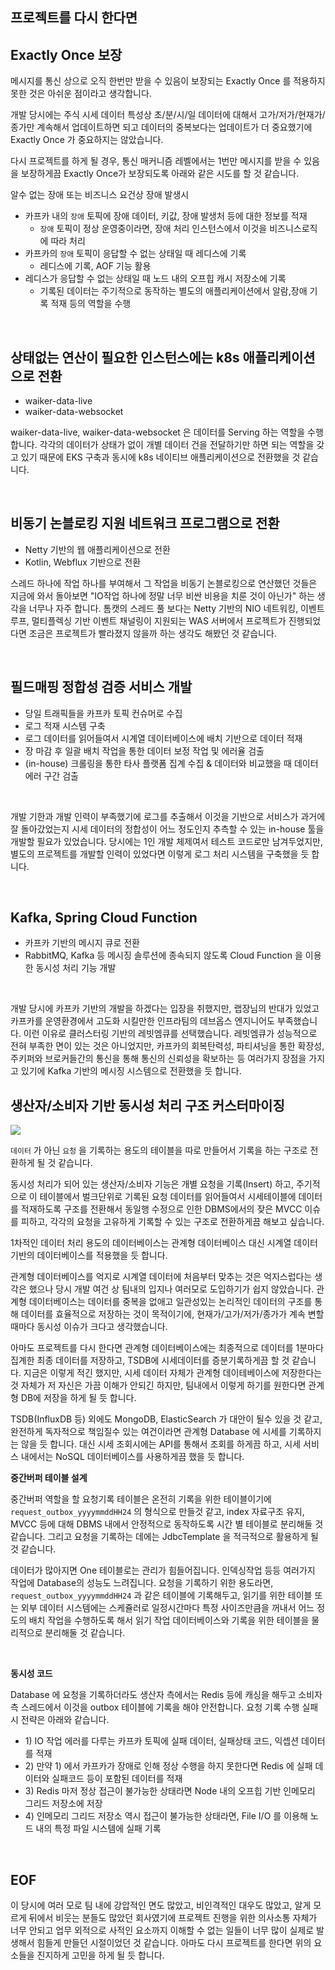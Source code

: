 ## 프로젝트를 다시 한다면



## Exactly Once 보장

메시지를 통신 상으로 오직 한번만 받을 수 있음이 보장되는 Exactly Once 를 적용하지 못한 것은 아쉬운 점이라고 생각합니다. 

개발 당시에는 주식 시세 데이터 특성상 초/분/시/일 데이터에 대해서 고가/저가/현재가/종가만 계속해서 업데이트하면 되고  데이터의 중복보다는 업데이트가 더 중요했기에 Exactly Once 가 중요하지는 않았습니다.<br/>

다시 프로젝트를 하게 될 경우, 통신 매커니즘 레벨에서는 1번만 메시지를 받을 수 있음을 보장하게끔 Exactly Once가 보장되도록 아래와 같은 시도를 할 것 같습니다. <br/>

알수 없는 장애 또는 비즈니스 요건상 장애 발생시 

- 카프카 내의 `장애` 토픽에 장애 데이터, 키값, 장애 발생처 등에 대한 정보를 적재
  - `장애` 토픽이 정상 운영중이라면, 장애 처리 인스턴스에서 이것을 비즈니스로직에 따라 처리
- 카프카의 `장애` 토픽이 응답할 수 없는 상태일 때 레디스에 기록
  - 레디스에 기록, AOF 기능 활용
- 레디스가 응답할 수 없는 상태일 때 노드 내의 오프힙 캐시 저장소에 기록
  - 기록된 데이터는 주기적으로 동작하는 별도의 애플리케이션에서 알람,장애 기록 적재 등의 역할을 수행

<br/>



## 상태없는 연산이 필요한 인스턴스에는 k8s 애플리케이션으로 전환

- waiker-data-live
- waiker-data-websocket

waiker-data-live, waiker-data-websocket 은 데이터를 Serving 하는 역할을 수행합니다. 각각의 데이터가 상태가 없이 개별 데이터 건을 전달하기만 하면 되는 역할을 갖고 있기 때문에 EKS 구축과 동시에 k8s 네이티브 애플리케이션으로 전환했을 것 같습니다. <br/>

<br/>



## 비동기 논블로킹 지원 네트워크 프로그램으로 전환

- Netty 기반의 웹 애플리케이션으로 전환
- Kotlin, Webflux 기반으로 전환

스레드 하나에 작업 하나를 부여해서 그 작업을 비동기 논블로킹으로 연산했던 것들은 지금에 와서 돌아보면 "IO작업 하나에 정말 너무 비싼 비용을 치룬 것이 아닌가" 하는 생각을 너무나 자주 합니다. 톰캣의 스레드 풀 보다는 Netty 기반의 NIO 네트워킹, 이벤트 루프, 멀티플렉싱 기반 이벤트 채널링이 지원되는 WAS 서버에서 프로젝트가 진행되었다면 조금은 프로젝트가 빨라졌지 않을까 하는 생각도 해봤던 것 같습니다.<br/>

<br/>



## 필드매핑 정합성 검증 서비스 개발

- 당일 트래픽들을 카프카 토픽 컨슈머로 수집
- 로그 적재 시스템 구축
- 로그 데이터를 읽어들여서 시계열 데이터베이스에 배치 기반으로 데이터 적재
- 장 마감 후 일괄 배치 작업을 통한 데이터 보정 작업 및 에러율 검출
- (in-house) 크롤링을 통한 타사 플랫폼 집계 수집 & 데이터와 비교했을 때 데이터 에러 구간 검출

<br/>

개발 기한과 개발 인력이 부족했기에 로그를 추출해서 이것을 기반으로 서비스가 과거에 잘 돌아갔었는지 시세 데이터의 정합성이 어느 정도인지 추측할 수 있는 in-house 툴을 개발할 필요가 있었습니다. 당시에는 1인 개발 체제여서 테스트 코드로만 남겨두었지만, 별도의 프로젝트를 개발할 인력이 있었다면 이렇게 로그 처리 시스템을 구축했을 듯 합니다.<br/>

<br/>



## Kafka, Spring Cloud Function

- 카프카 기반의 메시지 큐로 전환
- RabbitMQ, Kafka 등 메시징 솔루션에 종속되지 않도록 Cloud Function 을 이용한 동시성 처리 기능 개발

<br/>

개발 당시에 카프카 기반의 개발을 하겠다는 입장을 취했지만, 랩장님의 반대가 있었고 카프카를 운영환경에서 고도화 시킬만한 인프라팀의 데브옵스 엔지니어도 부족했습니다. 이런 이유로 클러스터링 기반의 레빗엠큐를 선택했습니다. 레빗엠큐가 성능적으로 전혀 부족한 면이 있는 것은 아니었지만, 카프카의 회복탄력성, 파티셔닝을 통한 확장성, 주키퍼와 브로커들간의 통신을 통해 통신의 신뢰성을 확보하는 등 여러가지 장점을 가지고 있기에 Kafka 기반의 메시징 시스템으로 전환했을 듯 합니다.<br/>



## 생산자/소비자 기반 동시성 처리 구조 커스터마이징

![](./img/message-queue-usage/instance.png)

`데이터` 가 아닌 `요청` 을 기록하는 용도의 테이블을 따로 만들어서 기록을 하는 구조로 전환하게 될 것 같습니다. <br/>

동시성 처리가 되어 있는 생산자/소비자 기능은 개별 요청을 기록(Insert) 하고, 주기적으로 이 테이블에서 벌크단위로 기록된 요청 데이터를 읽어들여서 시세테이블에 데이터를 적재하도록 구조를 전환해서 동일행 수정으로 인한 DBMS에서의 잦은 MVCC 이슈를 피하고, 각각의 요청을 고유하게 기록할 수 있는 구조로 전환하게끔 해보고 싶습니다.<br/>



1차적인 데이터 처리 용도의 데이터베이스는 관계형 데이터베이스 대신 시계열 데이터 기반의 데이터베이스를 적용했을 듯 합니다.<br/>

관계형 데이터베이스를 억지로 시계열 데이터에 처음부터 맞추는 것은 억지스럽다는 생각은 했으나 당시 개발 여건 상 팀내의 입지나 여러모로 도입하기가 쉽지 않았습니다. 관계형 데이터베이스는 데이터를 중복을 없애고 일관성있는 논리적인 데이터의 구조를 통해 데이터를 효율적으로 저장하는 것이 목적이기에, 현재가/고가/저가/종가가 계속 변할 때마다 동시성 이슈가 크다고 생각했습니다.<br/>

아마도 프로젝트를 다시 한다면 관계형 데이터베이스에는 최종적으로 데이터를 1분마다 집계한 최종 데이터를 저장하고, TSDB에 시세데이터를 증분기록하게끔 할 것 같습니다. 지금은 이렇게 적긴 했지만, 시세 데이터 자체가 관계형 데이테베이스에 저장한다는 것 자체가 저 자신은 가끔 이해가 안되긴 하지만, 팀내에서 이렇게 하기를 원한다면 관계형 DB에 저장을 하게 될 듯 합니다.<br/>

TSDB(InfluxDB 등) 외에도 MongoDB, ElasticSearch 가 대안이 될수 있을 것 같고, 완전하게 독자적으로 책임질수 있는 여건이라면 관계형 Database 에 시세를 기록하지는 않을 듯 합니다. 대신 시세 조회시에는 API를 통해서 조회를 하게끔 하고, 시세 서비스 내에서는 NoSQL 데이터베이스를 사용하게끔 했을 듯 합니다.<br/>



**중간버퍼 테이블 설계**<br/>

중간버퍼 역할을 할 요청기록 테이블은 온전히 기록을 위한 테이블이기에  `request_outbox_yyyymmddHH24` 의 형식으로 만들것 같고, index 자료구조 유지, MVCC 등에 대해 DBMS 내에서 안정적으로 동작하도록 시간 별 테이블로 분리해둘 것 같습니다. 그리고 요청을 기록하는 데에는 JdbcTemplate 을 적극적으로 활용하게 될 것 같습니다.<br/>

데이터가 많아지면 One 테이블로는 관리가 힘들어집니다. 인덱싱작업 등등 여러가지 작업에 Database의 성능도 느려집니다. 요청을 기록하기 위한 용도라면, `request_outbox_yyyymmddHH24` 과 같은 테이블에 기록해두고, 읽기를 위한 테이블 또는 외부 데이터 시스템에는 스케쥴러로 일정시간마다 특정 사이즈만큼을 꺼내서 어느 정도의 배치 작업을 수행하도록 해서 읽기 작업 데이터베이스와 기록을 위한 테이블을 물리적으로 분리해둘 것 같습니다.<br/>

<br/>

 

**동시성 코드**<br/>

Database 에 요청을 기록하더라도 생산자 측에서는 Redis 등에 캐싱을 해두고 소비자측 스레드에서 이것을 outbox 테이블에 기록을 해야 안전합니다. 요청 기록 수행 실패시 전략은 아래와 같습니다.

- 1\) IO 작업 에러를 다루는 카프카 토픽에 실패 데이터, 실패상태 코드, 익셉션 데이터를 적재
- 2\) 만약 1\) 에서 카프카가 장애로 인해 정상 수행을 하지 못한다면 Redis 에 실패 데이터와 실패코드 등이 포함된 데이터를 적재 
- 3\) Redis 마저 정상 접근이 불가능한 상태라면 Node 내의 오프힙 기반 인메모리 그리드 저장소에 저장
- 4\) 인메모리 그리드 저장소 역시 접근이 불가능한 상태라면, File I/O 를 이용해 노드 내의 특정 파일 시스템에 실패 기록 

<br/>



## EOF

이 당시에 여러 모로 팀 내에 강압적인 면도 많았고, 비인격적인 대우도 많았고, 알게 모르게 뒤에서 비웃는 분들도 많았던 회사였기에 프로젝트 진행을 위한 의사소통 자체가 너무 안되고 업무 외적으로 사적인 요소까지 이해할 수 없는 일들이 너무 많이 실제로 발생해서 힘들게 만들던 시절이었던 것 같습니다. 아마도 다시 프로젝트를 한다면 위의 요소들을 진지하게 고민을 하게 될 듯 합니다.<br/>



